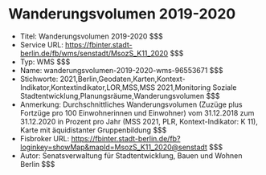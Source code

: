 # Wanderungsvolumen 2019-2020
- Titel: Wanderungsvolumen 2019-2020 $$$
- Service URL: https://fbinter.stadt-berlin.de/fb/wms/senstadt/MsozS_K11_2020 $$$
- Typ: WMS $$$
- Name: wanderungsvolumen-2019-2020-wms-96553671 $$$
- Stichworte: 2021,Berlin,Geodaten,Karten,Kontext-Indikator,Kontextindikator,LOR,MSS,MSS 2021,Monitoring Soziale Stadtentwicklung,Planungsräume,Wanderungsvolumen $$$
- Anmerkung: Durchschnittliches Wanderungsvolumen (Zuzüge plus Fortzüge pro 100 Einwohnerinnen und Einwohner) vom 31.12.2018 zum 31.12.2020 in Prozent pro Jahr (MSS 2021, PLR, Kontext-Indikator: K 11), Karte mit äquidistanter Gruppenbildung $$$
- Fisbroker URL: https://fbinter.stadt-berlin.de/fb?loginkey=showMap&mapId=MsozS_K11_2020@senstadt $$$
- Autor: Senatsverwaltung für Stadtentwicklung, Bauen und Wohnen Berlin $$$
